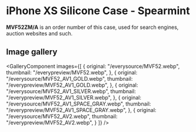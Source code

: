 
# iPhone XS Silicone Case - Spearmint

<Callout type='info' emoji='👉🏻'>**MVF52ZM/A** is an order number of this case, used for search engines, auction websites and such.</Callout>

## Image gallery

<GalleryComponent
    images={[
      {
        original: "/everysource/MVF52.webp",
        thumbnail: "/everypreview/MVF52.webp",
      },
      {
        original: "/everysource/MVF52_AV1_GOLD.webp",
        thumbnail: "/everypreview/MVF52_AV1_GOLD.webp",
      },
      {
        original: "/everysource/MVF52_AV1_SILVER.webp",
        thumbnail: "/everypreview/MVF52_AV1_SILVER.webp",
      },
      {
        original: "/everysource/MVF52_AV1_SPACE_GRAY.webp",
        thumbnail: "/everypreview/MVF52_AV1_SPACE_GRAY.webp",
      },
      {
        original: "/everysource/MVF52_AV2.webp",
        thumbnail: "/everypreview/MVF52_AV2.webp",
      }
    ]}
  />
